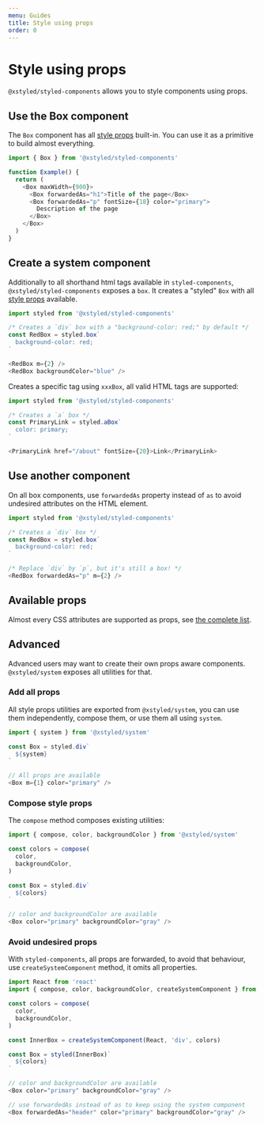 ```yaml
---
menu: Guides
title: Style using props
order: 0
---
```


# Style using props

`@xstyled/styled-components` allows you to style components using props.

## Use the Box component

The `Box` component has all [style props](/docs/style-props/) built-in. You can use it as a primitive to build almost everything.

```js
import { Box } from '@xstyled/styled-components'

function Example() {
  return (
    <Box maxWidth={900}>
      <Box forwardedAs="h1">Title of the page</Box>
      <Box forwardedAs="p" fontSize={18} color="primary">
        Description of the page
      </Box>
    </Box>
  )
}
```

## Create a system component

Additionally to all shorthand html tags available in `styled-components`, `@xstyled/styled-components` exposes a `box`. It creates a "styled" `Box` with all [style props](/docs/style-props/) available.

```js
import styled from '@xstyled/styled-components'

/* Creates a `div` box with a "background-color: red;" by default */
const RedBox = styled.box`
  background-color: red;
`

<RedBox m={2} />
<RedBox backgroundColor="blue" />
```

Creates a specific tag using `xxxBox`, all valid HTML tags are supported:

```js
import styled from '@xstyled/styled-components'

/* Creates a `a` box */
const PrimaryLink = styled.aBox`
  color: primary;
`

<PrimaryLink href="/about" fontSize={20}>Link</PrimaryLink>
```

## Use another component

On all box components, use `forwardedAs` property instead of `as` to avoid undesired attributes on the HTML element.

```js
import styled from '@xstyled/styled-components'

/* Creates a `div` box */
const RedBox = styled.box`
  background-color: red;
`

/* Replace `div` by `p`, but it's still a box! */
<RedBox forwardedAs="p" m={2} />
```

## Available props

Almost every CSS attributes are supported as props, see [the complete list](/docs/style-props/).

## Advanced

Advanced users may want to create their own props aware components. `@xstyled/system` exposes all utilities for that.

### Add all props

All style props utilities are exported from `@xstyled/system`, you can use them independently, compose them, or use them all using `system`.

```js
import { system } from '@xstyled/system'

const Box = styled.div`
  ${system}
`

// All props are available
<Box m={1} color="primary" />
```

### Compose style props

The `compose` method composes existing utilities:

```js
import { compose, color, backgroundColor } from '@xstyled/system'

const colors = compose(
  color,
  backgroundColor,
)

const Box = styled.div`
  ${colors}
`

// color and backgroundColor are available
<Box color="primary" backgroundColor="gray" />
```

### Avoid undesired props

With `styled-components`, all props are forwarded, to avoid that behaviour, use `createSystemComponent` method, it omits all properties.

```js
import React from 'react'
import { compose, color, backgroundColor, createSystemComponent } from '@xstyled/system'

const colors = compose(
  color,
  backgroundColor,
)

const InnerBox = createSystemComponent(React, 'div', colors)

const Box = styled(InnerBox)`
  ${colors}
`

// color and backgroundColor are available
<Box color="primary" backgroundColor="gray" />

// use forwardedAs instead of as to keep using the system component
<Box forwardedAs="header" color="primary" backgroundColor="gray" />
```

